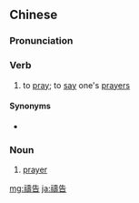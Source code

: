 {{also|祷告}}
==Chinese==
{{zh-forms|s=祷告}}

===Pronunciation===
{{zh-pron
|m=dǎogào
|c=tou2 gou3
|w=2tau kau
|cat=v,n
}}

===Verb===
{{zh-verb}}

# to [[pray]]; to [[say]] one's [[prayer]]s

====Synonyms====
* {{zh-l|祈禱}}

===Noun===
{{zh-noun}}

# [[prayer]]

[[mg:禱告]]
[[ja:禱告]]